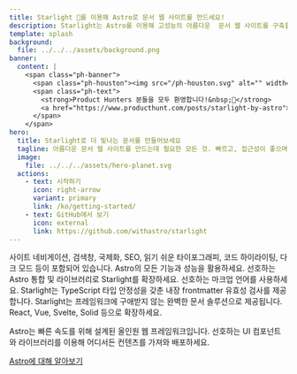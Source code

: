 ```yaml
---
title: Starlight 🌟를 이용해 Astro로 문서 웹 사이트를 만드세요!
description: Starlight는 Astro를 이용해 고성능의 아름다운  문서 웹 사이트를 구축할 수 있도록 도와줍니다.
template: splash
background:
  file: ../../../assets/background.png
banner:
  content: |
    <span class="ph-banner">
      <span class="ph-houston"><img src="/ph-houston.svg" alt="" width="72" height="72"/></span>
      <span class="ph-text">
        <strong>Product Hunters 분들을 모두 환영합니다!&nbsp;👋</strong>
        <a href="https://www.producthunt.com/posts/starlight-by-astro">현재 라이브 중입니다!</a>
      </span>
    </span>
hero:
  title: Starlight로 더 빛나는 문서를 만들어보세요
  tagline: 아름다운 문서 웹 사이트를 만드는데 필요한 모든 것. 빠르고, 접근성이 좋으며 사용하기 쉽습니다.
  image:
    file: ../../../assets/hero-planet.svg
  actions:
    - text: 시작하기
      icon: right-arrow
      variant: primary
      link: /ko/getting-started/
    - text: GitHub에서 보기
      icon: external
      link: https://github.com/withastro/starlight
---
```



<CardGrid stagger>
	<Card title="아름다운 문서" icon="open-book">
		사이트 네비게이션, 검색창, 국제화, SEO, 읽기 쉬운 타이포그래피, 코드
		하이라이팅, 다크 모드 등이 포함되어 있습니다.
	</Card>
	<Card title="Astro 기반" icon="rocket">
		Astro의 모든 기능과 성능을 활용하세요. 선호하는 Astro 통합 및 라이브러리로
		Starlight를 확장하세요.
	</Card>
	<Card title="Markdown, Markdoc, MDX" icon="document">
		선호하는 마크업 언어를 사용하세요. Starlight는 TypeScript 타입 안정성을 갖춘
		내장 frontmatter 유효성 검사를 제공합니다.
	</Card>
	<Card title="선호하는 UI 컴포넌트 사용" icon="puzzle">
    	Starlight는 프레임워크에 구애받지 않는 완벽한 문서 솔루션으로 제공됩니다. React, Vue, Svelte, Solid 등으로 확장하세요.
	</Card>

</CardGrid>

<AboutAstro title="제공">

Astro는 빠른 속도를 위해 설계된 올인원 웹 프레임워크입니다. 선호하는 UI 컴포넌트와 라이브러리를 이용해 어디서든 컨텐츠를 가져와 배포하세요.

[Astro에 대해 알아보기](https://astro.build/)

</AboutAstro>

